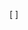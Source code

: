 <span class="plainlinks">[{{fullurl:{{{1}}}|{{{2}}}}} {{{3}}}]</span><noinclude>
{{documentation}}</noinclude>